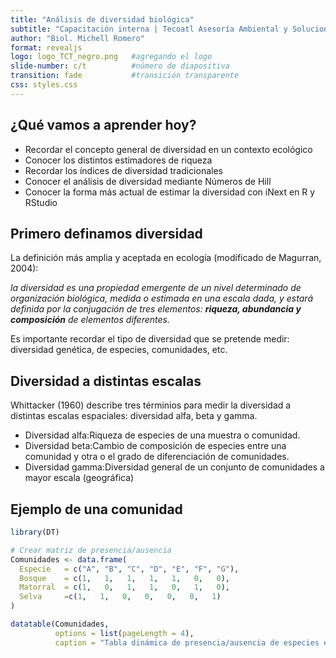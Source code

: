 ```yaml
---
title: "Análisis de diversidad biológica"
subtitle: "Capacitación interna | Tecoatl Asesoría Ambiental y Soluciones Alternativas"
author: "Biol. Michell Romero"
format: revealjs
logo: logo_TCT_negro.png   #agregando el logo
slide-number: c/t          #número de diapositiva
transition: fade           #transición transparente
css: styles.css
---
```


## ¿Qué vamos a aprender hoy?

::: incremental
-   Recordar el concepto general de diversidad en un contexto ecológico
-   Conocer los distintos estimadores de riqueza
-   Recordar los índices de diversidad tradicionales
-   Conocer el análisis de diversidad mediante Números de Hill
-   Conocer la forma más actual de estimar la diversidad con iNext en R y RStudio
:::

## Primero definamos diversidad

La definición más amplia y aceptada en ecología (modificado de Magurran, 2004):

*la diversidad es una propiedad emergente de un nivel determinado de organización biológica, medida o estimada en una escala dada, y estará definida por la conjugación de tres elementos: **riqueza, abundancia y composición*** *de elementos diferentes.*

Es importante recordar el tipo de diversidad que se pretende medir: diversidad genética, de especies, comunidades, etc.

## Diversidad a distintas escalas

Whittacker (1960) describe tres términios para medir la diversidad a distintas escalas espaciales: diversidad alfa, beta y gamma. 

::: incremental
- Diversidad alfa:Riqueza de especies de una muestra o comunidad.
- Diversidad beta:Cambio de composición de especies entre una comunidad y otra o el grado de diferenciación de comunidades.
- Diversidad gamma:Diversidad general de un conjunto de comunidades a mayor escala (geográfica)
:::

## Ejemplo de una comunidad

```r
library(DT)

# Crear matriz de presencia/ausencia
Comunidades <- data.frame(
  Especie   = c("A", "B", "C", "D", "E", "F", "G"),
  Bosque    = c(1,   1,   1,   1,   1,   0,   0),
  Matorral  = c(1,   0,   1,   1,   0,   1,   0),
  Selva     =c(1,   1,   0,   0,   0,   0,   1)
)

datatable(Comunidades, 
          options = list(pageLength = 4),
          caption = "Tabla dinámica de presencia/ausencia de especies en comunidades")
                       
```
